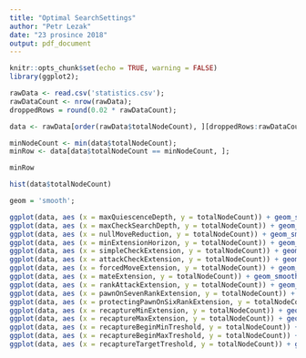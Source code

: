 ```yaml
---
title: "Optimal SearchSettings"
author: "Petr Lezak"
date: "23 prosince 2018"
output: pdf_document
---
```


```r
knitr::opts_chunk$set(echo = TRUE, warning = FALSE)
library(ggplot2);
```

```r
rawData <- read.csv('statistics.csv');
rawDataCount <- nrow(rawData);
droppedRows = round(0.02 * rawDataCount);

data <- rawData[order(rawData$totalNodeCount), ][droppedRows:rawDataCount, ];

minNodeCount <- min(data$totalNodeCount);
minRow <- data[data$totalNodeCount == minNodeCount, ];

minRow
```

```r
hist(data$totalNodeCount)
```

```r
geom = 'smooth';

ggplot(data, aes (x = maxQuiescenceDepth, y = totalNodeCount)) + geom_smooth() + geom_point() + geom_vline(xintercept = minRow$maxQuiescenceDepth) + geom_hline(yintercept = minRow$totalNodeCount);
ggplot(data, aes (x = maxCheckSearchDepth, y = totalNodeCount)) + geom_smooth() + geom_point() + geom_vline(xintercept = minRow$maxCheckSearchDepth) + geom_hline(yintercept = minRow$totalNodeCount);
ggplot(data, aes (x = nullMoveReduction, y = totalNodeCount)) + geom_smooth() + geom_point() + geom_vline(xintercept = minRow$nullMoveReduction) + geom_hline(yintercept = minRow$totalNodeCount);
ggplot(data, aes (x = minExtensionHorizon, y = totalNodeCount)) + geom_smooth() + geom_point() + geom_vline(xintercept = minRow$minExtensionHorizon) + geom_hline(yintercept = minRow$totalNodeCount);
ggplot(data, aes (x = simpleCheckExtension, y = totalNodeCount)) + geom_smooth() + geom_point() + geom_vline(xintercept = minRow$simpleCheckExtension) + geom_hline(yintercept = minRow$totalNodeCount);
ggplot(data, aes (x = attackCheckExtension, y = totalNodeCount)) + geom_smooth() + geom_point() + geom_vline(xintercept = minRow$attackCheckExtension) + geom_hline(yintercept = minRow$totalNodeCount);
ggplot(data, aes (x = forcedMoveExtension, y = totalNodeCount)) + geom_smooth() + geom_point() + geom_vline(xintercept = minRow$forcedMoveExtension) + geom_hline(yintercept = minRow$totalNodeCount);
ggplot(data, aes (x = mateExtension, y = totalNodeCount)) + geom_smooth() + geom_point() + geom_vline(xintercept = minRow$mateExtension) + geom_hline(yintercept = minRow$totalNodeCount);
ggplot(data, aes (x = rankAttackExtension, y = totalNodeCount)) + geom_smooth() + geom_point() + geom_vline(xintercept = minRow$rankAttackExtension) + geom_hline(yintercept = minRow$totalNodeCount);
ggplot(data, aes (x = pawnOnSevenRankExtension, y = totalNodeCount)) + geom_smooth() + geom_point() + geom_vline(xintercept = minRow$pawnOnSevenRankExtension) + geom_hline(yintercept = minRow$totalNodeCount);
ggplot(data, aes (x = protectingPawnOnSixRankExtension, y = totalNodeCount)) + geom_smooth() + geom_point() + geom_vline(xintercept = minRow$protectingPawnOnSixRankExtension) + geom_hline(yintercept = minRow$totalNodeCount);
ggplot(data, aes (x = recaptureMinExtension, y = totalNodeCount)) + geom_smooth() + geom_point() + geom_vline(xintercept = minRow$recaptureMinExtension) + geom_hline(yintercept = minRow$totalNodeCount);
ggplot(data, aes (x = recaptureMaxExtension, y = totalNodeCount)) + geom_smooth() + geom_point() + geom_vline(xintercept = minRow$recaptureMaxExtension) + geom_hline(yintercept = minRow$totalNodeCount);
ggplot(data, aes (x = recaptureBeginMinTreshold, y = totalNodeCount)) + geom_smooth() + geom_point() + geom_vline(xintercept = minRow$recaptureBeginMinTreshold) + geom_hline(yintercept = minRow$totalNodeCount);
ggplot(data, aes (x = recaptureBeginMaxTreshold, y = totalNodeCount)) + geom_smooth() + geom_point() + geom_vline(xintercept = minRow$recaptureBeginMaxTreshold) + geom_hline(yintercept = minRow$totalNodeCount);
ggplot(data, aes (x = recaptureTargetTreshold, y = totalNodeCount)) + geom_smooth() + geom_point() + geom_vline(xintercept = minRow$recaptureTargetTreshold) + geom_hline(yintercept = minRow$totalNodeCount);
```

